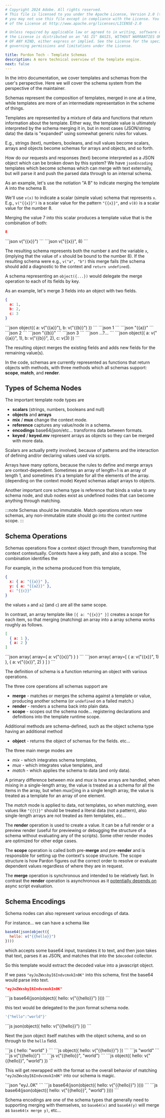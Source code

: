 ```yaml
---
# Copyright 2024 Adobe. All rights reserved.
# This file is licensed to you under the Apache License, Version 2.0 (the "License");
# you may not use this file except in compliance with the License. You may obtain a copy
# of the License at http://www.apache.org/licenses/LICENSE-2.0

# Unless required by applicable law or agreed to in writing, software distributed under
# the License is distributed on an "AS IS" BASIS, WITHOUT WARRANTIES OR REPRESENTATIONS
# OF ANY KIND, either express or implied. See the License for the specific language
# governing permissions and limitations under the License.

title: Pardon Tech - Template Schemas
description: A more technical overview of the template engine.
next: false
---
```



In the intro documentation, we cover templates and schemas from
the user's perspective.  Here we will cover the schema system from the
perspective of the maintainer.

Schemas represent the composition of templates, merged in one at a time,
while templates are more of an intermediate representation in the scheme of things.

Templates are represented by a mixture of data and functions that return information
about the template.  Either way, the template value is ultimately
interpreted by the schema merging it in, but in most cases (JSON/string data) the
data is "expanded" using somewhat generic rules for values.

E.g., strings (text), numbers, booleans, and null values become scalars, arrays
and objects become schemas for arrays and objects, and so forth.

How do our requests and responses (text) become interpreted as a JSON object which can be broken down
by this system?  We have `jsonEncoding` templates which become schemas which can merge with
text externally, but will parse it and push the parsed data through to an internal schema.

As an example, let's use the notiation "A <span class="inline-icon"><Icon name="random" /></span> B" to
indicate merging the template  A into the schema B.

We'll use `v(x)` to indicate a scalar (simple value) schema that
represents `x`.  E.g., `v("{{x}}")` is a scalar value for the pattern `"{{x}}"`,
and `v(8)` is a scalar value for the number 8.

Merging the value 7 into this scalar produces a template value
that is the combination of both:
<FlexyCodeGrid centered initial>
```json
8
```
<Icon name="random"/>
```json
v("{{x}}")
```
<Icon name="right-arrow"/>
```json
v("{{x}}", 8)
```
</FlexyCodeGrid>

The resulting schema represents both the number `8` and the variable `x`, (implying that the value of `x`
should be bound to the number 8).  If the resulting schema were e.g., `v("a", "b")` this merge fails
(the schema should add a diagnostic to the context and `return undefined`).

A schema representing an `object({...})`
would delegate the merge operation to each of its fields by key.

As an example, let's merge 3 fields into an object with two fields.
<FlexyCodeGrid centered initial>
```json
{ 
  a: 1,
  b: 2,
  c: 3
}
```
<Icon name="random"/>
```json
object({
  a: v("{{a}}"),
  b: v("{{b}}")
})
```
<FlexyCodeGrid column>
<FlexyCodeGrid initial>
<Icon name="right-caret"/>
```json
1
```
<Icon name="random"/>
```json
"{{a}}"
```
</FlexyCodeGrid>
<FlexyCodeGrid initial>
<Icon name="right-caret"/>
```json
2
```
<Icon name="random"/>
```json
"{{b}}"
```
</FlexyCodeGrid>
<FlexyCodeGrid initial>
<Icon name="right-caret"/>
```json
3
```
<Icon name="random"/>
```json
...?...
```
</FlexyCodeGrid>
</FlexyCodeGrid>
<Icon name="right-arrow"/>
```json
object({
  a: v("{{a}}", 1),
  b: v("{{b}}", 2),
  c: v(3)
})
```
</FlexyCodeGrid>

The resulting object merges the existing fields and adds new fields for the remaining value(s).

In the code, schemas are currently represented as functions that return objects with methods, with three
methods which all schemas support: **scope**, **match**, and **render**.

## Types of Schema Nodes

The important template node types are

 - **scalars** (strings, numbers, booleans and null)
 - **objects** and **arrays**
 - **mix** / **mux** change the context mode.
 - **reference** captures any value/node in a schema.
 - **encodings** base64/json/etc... transforms data between formats.
 - **keyed** / **keyed.mv** represent arrays as objects so they can be merged with more data.

Scalars are actually pretty involved, because of patterns and the interaction of
defining and/or declaring values used via scripts.

Arrays have many options, because the rules to define and merge arrays
are context-dependent.  Sometimes an array of length=1 is an array of length 1, and sometimes it's 
a template for all the elements of the array. (depending on the context mode)
Keyed schemas adapt arrays to objects.

Another important core schema type is reference that binds a value to any schema node,
and stub nodes exist as undefined nodes that can become anything through matching.

:::note
Schemas should be immutable.  Match operations return new schemas, any
non-immutable state should go into the context runtime scope.
:::

## Schema Operations

Schemas operations flow a context object through them, transforming that context contextually.
Contexts have a key path, and also a scope.  The combination identifies the 

For example, in the schema produced
from this template,

```json
{
  x: { a: "{{a}}" },
  y: { a: "{{a2}}" },
  c: "{{c}}"
}
```
the values `a` and `a2` (and `c`) are all the same scope.

In contrast, an array template like `[{ a: "{{x}}" }]` creates
a scope for each item, so that merging (matching) an array into
a array schema works roughly as follows.
<FlexyCodeGrid centered>
```json
[
  { a: 1 },
  { a: 2 }
]
```
<Icon name="random"/>
```json
array(
  array={
    a: v("{{x}}")
  }
)
```
<Icon name="right-arrow" />
```json
array(
  array=[
    { a: v("{{x}}", 1) },
    { a: v("{{x}}", 2) }
  ]
)
```
</FlexyCodeGrid>

The definition of schema is a function returning an object with various operations.

The three core operations all schemas support are

- **merge** - matches or merges the schema against a template or value, producing another schema (or `undefined` on a failed match.)
- **render** - renders a schema back into plain data.
- **scope** - scopes out the schema node... registering declarations and definitions into the template runtime scope.

Additional methods are schema-defined, such as the object schema type
having an additional method
- **object** - returns the object of schemas for the fields.
etc...

The three main merge modes are
 - _mix_ - which integrates schema templates,
 - _mux_ - which integrates value templates, and
 - _match_ - which applies the schema to data (and only data).

A primary difference between _mix_ and _mux_ is how arrays are handled,
when mixing in a single-length array, the value is treated as a schema for
all the items in the array, but when _mux_{}ing in a single length array,
the value is treated as a template for an array of one element.

The _match_ mode is applied to data, not templates, so when matching,
even values like `"{{t}}"` should be treated a literal data (not a pattern),
also single-length arrays are not treated as item templates, etc...

The **render** operation is used to create a value.  It can be a full render
or a preview render (useful for previewing or debugging the structure of a
schema without evaluating any of the scripts).  Some other render modes are optimized
for other edge cases.

The **scope** operation is called both pre-**merge** and pre-**render** and is responsible
for setting up the context's scope structure.  The scope structure is how
Pardon figures out the correct order to resolve or evaluate dependent values
regardless of where they are in request.

The **merge** operation is synchronous and intended to be relatively fast.
In contrast the **render** operation is asynchronous
as it [potentially depends on](https://journal.stuffwithstuff.com/2015/02/01/what-color-is-your-function/)
async script evaluation.

## Schema Encodings

Schema nodes can also represent various encodings of data.

For instance... we can have a schema like

```js
base64(json(object({
  hello: v("{{hello}}")
})))
```

which accepts some base64 input, translates it to text, and then
json takes that text, parses it as JSON, and matches that into
the `$decoded` collector.

So this template would extract the decoded value into a javascript object.

If we pass `"eyJoZWxsbyI6IndvcmxkIn0K"` into this schema, first the base64 would
parse into text.
<FlexyCodeGrid centered initial>
```json
"eyJoZWxsbyI6IndvcmxkIn0K"
```
<Icon name="random" />
```js
base64(json(object({
  hello: v("{{hello}}")
})))
```
</FlexyCodeGrid>

this text would be delegated to the json format schema node.
<FlexyCodeGrid centered initial>
```js
'{"hello":"world"}'
```
<Icon name="random" />
```js
json(object({
  hello: v("{{hello}}")
}))
```
</FlexyCodeGrid>

Next the json object itself matches with the object schema, and so on
through to the `hello` field.

<FlexyCodeGrid column>
<FlexyCodeGrid initial>
```js
{
  hello: "world"
}
```
<Icon name="random" />
```js
object({
  hello: v("{{hello}}")
})
```
</FlexyCodeGrid>
<FlexyCodeGrid initial centered>
<Icon name="right-caret" />
```js
"world"
```
<Icon name="random" />
```js
v("{{hello}}")
```
<Icon name="right-arrow" />
```js
v("{{hello}}", "world")
```
</FlexyCodeGrid>
<FlexyCodeGrid initial right>
<Icon name="right-arrow" />
```js
object({
  hello: v("{{hello}}", "world")
})
```
</FlexyCodeGrid>
</FlexyCodeGrid>

This will get rewrapped with the format so the overall behavior of matching
`"eyJoZWxsbyI6IndvcmxkIn0K"` into our schema is magic.

<FlexyCodeGrid centered>
```json
"eyJ..0K"
```
<Icon name="random" />
```js
base64(json(object({
  hello: v("{{hello}}")
})))
```
<Icon name="right-arrow" />
```js
base64(json(object({
  hello: v("{{hello}}", "world")
})))
```
</FlexyCodeGrid>

Schema encodings are one of the schema types that generally need to supporting merging with themselves,
so `base64(x)` and `base64(y)` will merge as `base64(x merge y)`, etc...
